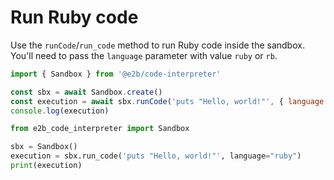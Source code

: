 # Run Ruby code
Use the `runCode`/`run_code` method to run Ruby code inside the sandbox.
You'll need to pass the `language` parameter with value `ruby` or `rb`.
<CodeGroup>
```js
import { Sandbox } from '@e2b/code-interpreter'

const sbx = await Sandbox.create()
const execution = await sbx.runCode('puts "Hello, world!"', { language: 'ruby' })
console.log(execution)
```
```python
from e2b_code_interpreter import Sandbox

sbx = Sandbox()
execution = sbx.run_code('puts "Hello, world!"', language="ruby")
print(execution)
```
</CodeGroup>